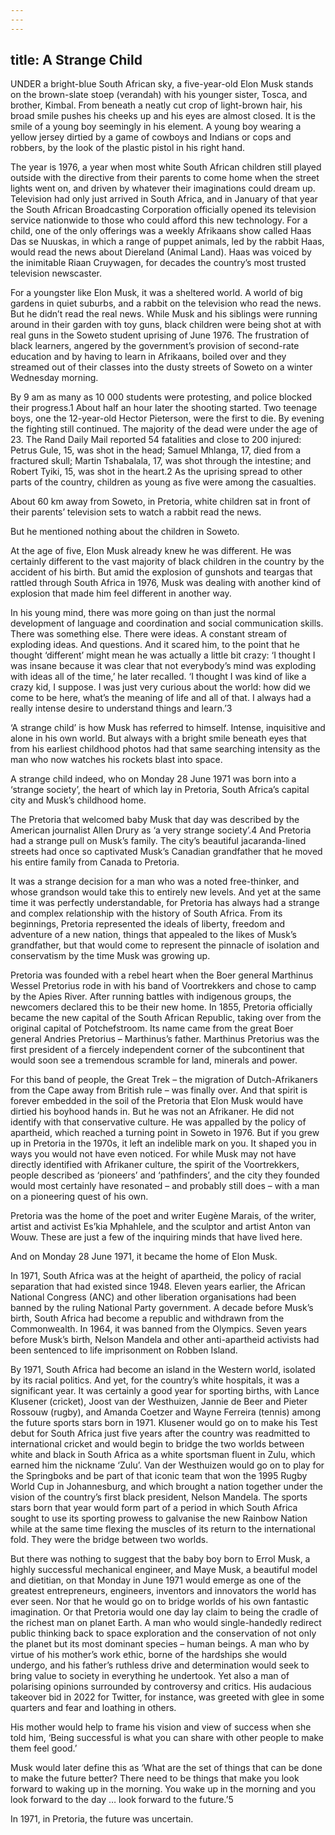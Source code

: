 ```yaml
---
---
---
```

title: A Strange Child
---




UNDER a bright-blue South African sky, a five-year-old Elon Musk stands on the brown-slate stoep (verandah) with his younger sister, Tosca, and brother, Kimbal. From beneath a neatly cut crop of light-brown hair, his broad smile pushes his cheeks up and his eyes are almost closed. It is the smile of a young boy seemingly in his element. A young boy wearing a yellow jersey dirtied by a game of cowboys and Indians or cops and robbers, by the look of the plastic pistol in his right hand.

The year is 1976, a year when most white South African children still played outside with the directive from their parents to come home when the street lights went on, and driven by whatever their imaginations could dream up. Television had only just arrived in South Africa, and in January of that year the South African Broadcasting Corporation officially opened its television service nationwide to those who could afford this new technology. For a child, one of the only offerings was a weekly Afrikaans show called Haas Das se Nuuskas, in which a range of puppet animals, led by the rabbit Haas, would read the news about Diereland (Animal Land). Haas was voiced by the inimitable Riaan Cruywagen, for decades the country’s most trusted television newscaster.

For a youngster like Elon Musk, it was a sheltered world. A world of big gardens in quiet suburbs, and a rabbit on the television who read the news. But he didn’t read the real news. While Musk and his siblings were running around in their garden with toy guns, black children were being shot at with real guns in the Soweto student uprising of June 1976. The frustration of black learners, angered by the government’s provision of second-rate education and by having to learn in Afrikaans, boiled over and they streamed out of their classes into the dusty streets of Soweto on a winter Wednesday morning.

By 9 am as many as 10 000 students were protesting, and police blocked their progress.1 About half an hour later the shooting started. Two teenage boys, one the 12-year-old Hector Pieterson, were the first to die. By evening the fighting still continued. The majority of the dead were under the age of 23. The Rand Daily Mail reported 54 fatalities and close to 200 injured: Petrus Gule, 15, was shot in the head; Samuel Mhlanga, 17, died from a fractured skull; Martin Tshabalala, 17, was shot through the intestine; and Robert Tyiki, 15, was shot in the heart.2 As the uprising spread to other parts of the country, children as young as five were among the casualties.

About 60 km away from Soweto, in Pretoria, white children sat in front of their parents’ television sets to watch a rabbit read the news.

But he mentioned nothing about the children in Soweto.

At the age of five, Elon Musk already knew he was different. He was certainly different to the vast majority of black children in the country by the accident of his birth. But amid the explosion of gunshots and teargas that rattled through South Africa in 1976, Musk was dealing with another kind of explosion that made him feel different in another way.

In his young mind, there was more going on than just the normal development of language and coordination and social communication skills. There was something else. There were ideas. A constant stream of exploding ideas. And questions. And it scared him, to the point that he thought ‘different’ might mean he was actually a little bit crazy: ‘I thought I was insane because it was clear that not everybody’s mind was exploding with ideas all of the time,’ he later recalled. ‘I thought I was kind of like a crazy kid, I suppose. I was just very curious about the world: how did we come to be here, what’s the meaning of life and all of that. I always had a really intense desire to understand things and learn.’3

‘A strange child’ is how Musk has referred to himself. Intense, inquisitive and alone in his own world. But always with a bright smile beneath eyes that from his earliest childhood photos had that same searching intensity as the man who now watches his rockets blast into space.

A strange child indeed, who on Monday 28 June 1971 was born into a ‘strange society’, the heart of which lay in Pretoria, South Africa’s capital city and Musk’s childhood home.

The Pretoria that welcomed baby Musk that day was described by the American journalist Allen Drury as ‘a very strange society’.4 And Pretoria had a strange pull on Musk’s family. The city’s beautiful jacaranda-lined streets had once so captivated Musk’s Canadian grandfather that he moved his entire family from Canada to Pretoria.

It was a strange decision for a man who was a noted free-thinker, and whose grandson would take this to entirely new levels. And yet at the same time it was perfectly understandable, for Pretoria has always had a strange and complex relationship with the history of South Africa. From its beginnings, Pretoria represented the ideals of liberty, freedom and adventure of a new nation, things that appealed to the likes of Musk’s grandfather, but that would come to represent the pinnacle of isolation and conservatism by the time Musk was growing up.

Pretoria was founded with a rebel heart when the Boer general Marthinus Wessel Pretorius rode in with his band of Voortrekkers and chose to camp by the Apies River. After running battles with indigenous groups, the newcomers declared this to be their new home. In 1855, Pretoria officially became the new capital of the South African Republic, taking over from the original capital of Potchefstroom. Its name came from the great Boer general Andries Pretorius – Marthinus’s father. Marthinus Pretorius was the first president of a fiercely independent corner of the subcontinent that would soon see a tremendous scramble for land, minerals and power.

For this band of people, the Great Trek – the migration of Dutch-Afrikaners from the Cape away from British rule – was finally over. And that spirit is forever embedded in the soil of the Pretoria that Elon Musk would have dirtied his boyhood hands in. But he was not an Afrikaner. He did not identify with that conservative culture. He was appalled by the policy of apartheid, which reached a turning point in Soweto in 1976. But if you grew up in Pretoria in the 1970s, it left an indelible mark on you. It shaped you in ways you would not have even noticed. For while Musk may not have directly identified with Afrikaner culture, the spirit of the Voortrekkers, people described as ‘pioneers’ and ‘pathfinders’, and the city they founded would most certainly have resonated – and probably still does – with a man on a pioneering quest of his own.

Pretoria was the home of the poet and writer Eugène Marais, of the writer, artist and activist Es’kia Mphahlele, and the sculptor and artist Anton van Wouw. These are just a few of the inquiring minds that have lived here.

And on Monday 28 June 1971, it became the home of Elon Musk.

In 1971, South Africa was at the height of apartheid, the policy of racial separation that had existed since 1948. Eleven years earlier, the African National Congress (ANC) and other liberation organisations had been banned by the ruling National Party government. A decade before Musk’s birth, South Africa had become a republic and withdrawn from the Commonwealth. In 1964, it was banned from the Olympics. Seven years before Musk’s birth, Nelson Mandela and other anti-apartheid activists had been sentenced to life imprisonment on Robben Island.

By 1971, South Africa had become an island in the Western world, isolated by its racial politics. And yet, for the country’s white hospitals, it was a significant year. It was certainly a good year for sporting births, with Lance Klusener (cricket), Joost van der Westhuizen, Jannie de Beer and Pieter Rossouw (rugby), and Amanda Coetzer and Wayne Ferreira (tennis) among the future sports stars born in 1971. Klusener would go on to make his Test debut for South Africa just five years after the country was readmitted to international cricket and would begin to bridge the two worlds between white and black in South Africa as a white sportsman fluent in Zulu, which earned him the nickname ‘Zulu’. Van der Westhuizen would go on to play for the Springboks and be part of that iconic team that won the 1995 Rugby World Cup in Johannesburg, and which brought a nation together under the vision of the country’s first black president, Nelson Mandela. The sports stars born that year would form part of a period in which South Africa sought to use its sporting prowess to galvanise the new Rainbow Nation while at the same time flexing the muscles of its return to the international fold. They were the bridge between two worlds.

But there was nothing to suggest that the baby boy born to Errol Musk, a highly successful mechanical engineer, and Maye Musk, a beautiful model and dietitian, on that Monday in June 1971 would emerge as one of the greatest entrepreneurs, engineers, inventors and innovators the world has ever seen. Nor that he would go on to bridge worlds of his own fantastic imagination. Or that Pretoria would one day lay claim to being the cradle of the richest man on planet Earth. A man who would single-handedly redirect public thinking back to space exploration and the conservation of not only the planet but its most dominant species – human beings. A man who by virtue of his mother’s work ethic, borne of the hardships she would undergo, and his father’s ruthless drive and determination would seek to bring value to society in everything he undertook. Yet also a man of polarising opinions surrounded by controversy and critics. His audacious takeover bid in 2022 for Twitter, for instance, was greeted with glee in some quarters and fear and loathing in others.

His mother would help to frame his vision and view of success when she told him, ‘Being successful is what you can share with other people to make them feel good.’

Musk would later define this as ‘What are the set of things that can be done to make the future better? There need to be things that make you look forward to waking up in the morning. You wake up in the morning and you look forward to the day … look forward to the future.’5

In 1971, in Pretoria, the future was uncertain.